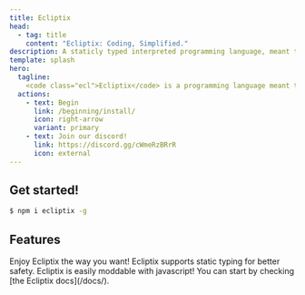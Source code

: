 ```yaml
---
title: Ecliptix
head:
  - tag: title
    content: "Ecliptix: Coding, Simplified."
description: A staticly typed interpreted programming language, meant to be easy!
template: splash
hero:
  tagline:
    <code class="ecl">Ecliptix</code> is a programming language meant to be simple.
  actions:
    - text: Begin
      link: /beginning/install/
      icon: right-arrow
      variant: primary
    - text: Join our discord!
      link: https://discord.gg/cWmeRzBRrR
      icon: external
---
```


## Get started!
```bash
$ npm i ecliptix -g
```


## Features

<CardGrid stagger>
	<Card title="Very customizable" icon="setting">
		Enjoy Ecliptix the way you want!
	</Card>
	<Card title="Static typing" icon="pencil">
		Ecliptix supports static typing for better safety.
	</Card>
	<Card title="Moddable" icon="add-document">
		Ecliptix is easily moddable with javascript!
	</Card>
	<Card title="Simple to understand" icon="open-book">
		You can start by checking [the Ecliptix docs](/docs/).
	</Card>
</CardGrid>
